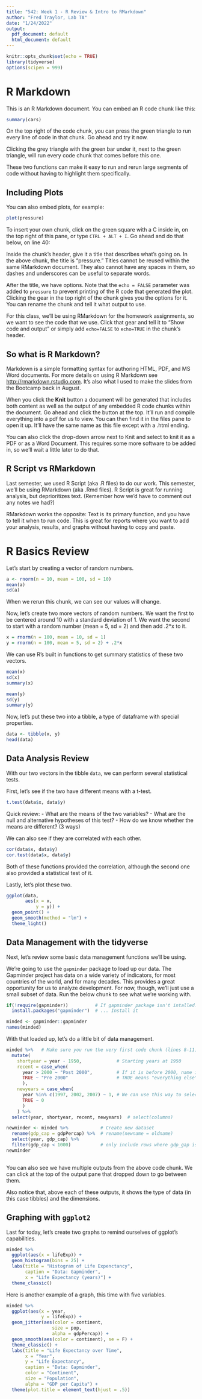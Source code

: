 ---
title: "542: Week 1 - R Review & Intro to RMarkdown"
author: "Fred Traylor, Lab TA"
date: "1/24/2022"
output:
  pdf_document: default
  html_document: default
---

```{r setup, include=FALSE}
knitr::opts_chunk$set(echo = TRUE)
library(tidyverse)
options(scipen = 999)
```

# R Markdown

This is an R Markdown document. You can embed an R code chunk like this:

```{r cars}
summary(cars)
```

On the top right of the code chunk, you can press the green triangle to run every line of code in that chunk. Go ahead and try it now.

Clicking the grey triangle with the green bar under it, next to the green triangle, will run every code chunk that comes before this one. 

These two functions can make it easy to run and rerun large segments of code without having to highlight them specifically. 

## Including Plots

You can also embed plots, for example:

```{r pressure, echo=FALSE}
plot(pressure)
```

To insert your own chunk, click on the green square with a C inside in, on the top right of this pane, or type `CTRL + ALT + I`. Go ahead and do that below, on line 40:



Inside the chunk's header, give it a title that describes what's going on. In the above chunk, the title is "pressure." Titles cannot be reused within the same RMarkdown document. They also cannot have any spaces in them, so dashes and underscores can be useful to separate words. 

After the title, we have options. Note that the `echo = FALSE` parameter was added to `pressure` to prevent printing of the R code that generated the plot. Clicking the gear in the top right of the chunk gives you the options for it. You can rename the chunk and tell it what output to use. 

For this class, we'll be using RMarkdown for the homework assignments, so we want to see the code that we use. Click that gear and tell it to "Show code and output" or simply add `echo=FALSE` to `echo=TRUE` in the chunk's header. 

## So what is R Markdown?

Markdown is a simple formatting syntax for authoring HTML, PDF, and MS Word documents. For more details on using R Markdown see <http://rmarkdown.rstudio.com>. It's also what I used to make the slides from the Bootcamp back in August. 

When you click the **Knit** button a document will be generated that includes both content as well as the output of any embedded R code chunks within the document. Go ahead and click the button at the top. It'll run and compile everything into a pdf for us to view. You can then find it in the files pane to open it up. It'll have the same name as this file except with a .html ending. 

You can also click the drop-down arrow next to Knit and select to knit it as a PDF or as a Word Document. This requires some more software to be added in, so we'll wait a little later to do that. 


## R Script vs RMarkdown

Last semester, we used R Script (aka .R files) to do our work. This semester, we'll be using RMarkdown (aka .Rmd files). R Script is great for running analysis, but deprioritizes text. (Remember how we'd have to comment out any notes we had?) 

RMarkdown works the opposite: Text is its primary function, and you have to tell it when to run code. This is great for reports where you want to add your analysis, results, and graphs without having to copy and paste. 


# R Basics Review

Let's start by creating a vector of random numbers. 

```{r}
a <- rnorm(n = 10, mean = 100, sd = 10)
mean(a)
sd(a)
```

When we rerun this chunk, we can see our values will change. 

Now, let's create two more vectors of random numbers. We want the first to be centered around 10 with a standard deviation of 1. We want the second to start with a random number (mean = 5, sd = 2) and then add .2*x to it. 

```{r}
x = rnorm(n = 100, mean = 10, sd = 1)
y = rnorm(n = 100, mean = 5, sd = 2) + .2*x
```

We can use R's built in functions to get summary statistics of these two vectors. 

```{r}
mean(x)
sd(x)
summary(x)

mean(y)
sd(y)
summary(y)
```


Now, let's put these two into a tibble, a type of dataframe with special properties. 

```{r}
data <- tibble(x, y)
head(data)
```

## Data Analysis Review

With our two vectors in the tibble `data`, we can perform several statistical tests. 

First, let's see if the two have different means with a t-test. 

```{r}
t.test(data$x, data$y)
```

Quick review:
  - What are the means of the two variables?
  - What are the null and alternative hypotheses of this test? 
  - How do we know whether the means are different? (3 ways)
  

We can also see if they are correlated with each other. 

```{r}
cor(data$x, data$y)
cor.test(data$x, data$y)
```

Both of these functions provided the correlation, although the second one also provided a statistical test of it. 

Lastly, let's plot these two.

```{r}
ggplot(data,
       aes(x = x, 
           y = y)) +
  geom_point() +
  geom_smooth(method = "lm") +
  theme_light()
```


## Data Management with the tidyverse

Next, let's review some basic data management functions we'll be using. 

We're going to use the `gapminder` package to load up our data. The Gapminder project has data on a wide variety of indicators, for most countries of the world, and for many decades. This provides a great opportunity for us to analyze development. For now, though, we'll just use a small subset of data. Run the below chunk to see what we're working with. 
```{r load-gapminder}
if(!require(gapminder))          # If gapminder package isn't intalled...
  install.packages("gapminder")  # ... Install it

minded <- gapminder::gapminder
names(minded)

```

With that loaded up, let's do a little bit of data management. 
```{r manage-gapminder}

minded %>%   # Make sure you run the very first code chunk (lines 8-11) to load the tidyverse
  mutate(
    shortyear = year - 1950,             # Starting years at 1950
    recent = case_when(
      year > 2000 ~ "Post 2000",         # If it is before 2000, name it "Post 2000" 
      TRUE ~ "Pre 2000"                  # TRUE means "everything else" 
      ),
    newyears = case_when(
      year %in% c(1997, 2002, 2007) ~ 1, # We can use this way to select recent years, too
      TRUE ~ 0
      )
    ) %>% 
  select(year, shortyear, recent, newyears)  # select(columns)

newminder <- minded %>%            # Create new dataset 
  rename(gdp_cap = gdpPercap) %>%  # rename(newname = oldname)
  select(year, gdp_cap) %>% 
  filter(gdp_cap < 1000)           # only include rows where gdp_gap is less than 1000
newminder
  

```

You can also see we have multiple outputs from the above code chunk. We can click at the top of the output pane that dropped down to go between them. 

Also notice that, above each of these outputs, it shows the type of data (in this case tibbles) and the dimensions. 

## Graphing with `ggplot2`

Last for today, let's create two graphs to remind ourselves of ggplot's capabilities. 

```{r graph-gapminder}
minded %>% 
  ggplot(aes(x = lifeExp)) +
  geom_histogram(bins = 25) +
  labs(title = "Histogram of Life Expenctancy",
       caption = "Data: Gapminder", 
       x = "Life Expectancy (years)") +
  theme_classic()

```

Here is another example of a graph, this time with five variables. 
```{r graph-gapminder2}

minded %>% 
  ggplot(aes(x = year,
             y = lifeExp)) +
  geom_jitter(aes(color = continent, 
                 size = pop,
                 alpha = gdpPercap)) + 
  geom_smooth(aes(color = continent), se = F) +
  theme_classic() +
  labs(title = "Life Expectancy over Time",
       x = "Year",
       y = "Life Expectancy",
       caption = "Data: Gapminder",
       color = "Continent",
       size = "Population",
       alpha = "GDP per Capita") +
  theme(plot.title = element_text(hjust = .5))
  

```


